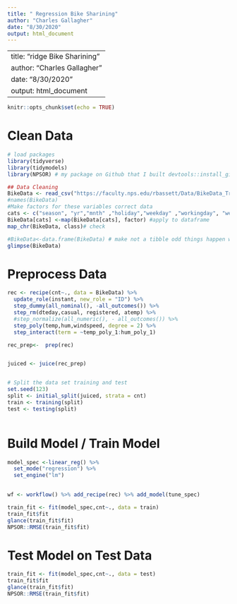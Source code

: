 ```yaml
---
title: " Regression Bike Sharining"
author: "Charles Gallagher"
date: "8/30/2020"
output: html_document
---
```


---
title: "ridge Bike Sharining "
author: "Charles Gallagher"
date: "8/30/2020"
output: html_document
---

```r
knitr::opts_chunk$set(echo = TRUE)
```

# Clean Data 

```r
# load packages 
library(tidyverse)
library(tidymodels)
library(NPSOR) # my package on Github that I built devtools::install_github("CRG180/NPSOR")

## Data Cleaning 
BikeData <- read_csv("https://faculty.nps.edu/rbassett/Data/BikeData_Train.csv") # makes the correct datetime conversion
#names(BikeData)
#Make factors for these variables correct data 
cats <- c("season", "yr","mnth" ,"holiday","weekday" ,"workingday", "weathersit") # make these factors everything else should be good one date the rest numeric 
BikeData[cats] <-map(BikeData[cats], factor) #apply to dataframe
map_chr(BikeData, class)# check 

#BikeData<-data.frame(BikeData) # make not a tibble odd things happen with RMSE function 
glimpse(BikeData)


```




# Preprocess Data

```r
rec <- recipe(cnt~., data = BikeData) %>% 
  update_role(instant, new_role = "ID") %>% 
  step_dummy(all_nominal(), -all_outcomes()) %>%
  step_rm(dteday,casual, registered, atemp) %>% 
  #step_normalize(all_numeric(), - all_outcomes()) %>%
  step_poly(temp,hum,windspeed, degree = 2) %>% 
  step_interact(term = ~temp_poly_1:hum_poly_1) 

rec_prep<-  prep(rec)


juiced <- juice(rec_prep)


# Split the data set training and test 
set.seed(123)
split <- initial_split(juiced, strata = cnt)
train <- training(split)
test <- testing(split)



```

# Build Model / Train Model 

```r


model_spec <-linear_reg() %>%
  set_mode("regression") %>% 
  set_engine("lm")  
 

wf <- workflow() %>% add_recipe(rec) %>% add_model(tune_spec)

train_fit <- fit(model_spec,cnt~., data = train)
train_fit$fit
glance(train_fit$fit)
NPSOR::RMSE(train_fit$fit)


```

# Test Model on Test Data 

```r

train_fit <- fit(model_spec,cnt~., data = test)
train_fit$fit
glance(train_fit$fit)
NPSOR::RMSE(train_fit$fit)

```




